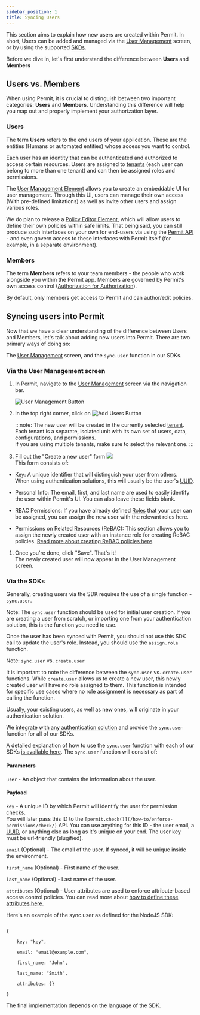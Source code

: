 ```yaml
---
sidebar_position: 1
title: Syncing Users
---
```


This section aims to explain how new users are created within Permit.
In short, Users can be added and managed via the [User Management](/how-to/sync-users#via-the-user-management-screen) screen,
or by using the supported [SKDs](/how-to/sync-users#via-the-sdks).

Before we dive in, let's first understand the difference between **Users** and **Members**

## Users vs. Members

When using Permit, it is crucial to distinguish between two important categories: **Users** and **Members**.
Understanding this difference will help you map out and properly implement your authorization layer.

### Users

The term **Users** refers to the end users of your application. These are the entities (Humans or automated entities) whose access you want to control.

Each user has an identity that can be authenticated and authorized to access certain resources.
Users are assigned to [tenants](/overview/glossary#tenant) (each user can belong to more than one tenant) and can then be assigned roles and permissions.

The [User Management Element](/embeddable-uis/element/user-management) allows you to create an embeddable UI for user management. Through this UI, users can manage their own access (With pre-defined limitations) as well as invite other users and assign various roles.

We do plan to release a [Policy Editor Element](https://permitio.canny.io/feature-requests/p/policy-editor-element), which will allow users to define their own policies within safe limits. That being said, you can still produce such interfaces on your own for end-users via using the [Permit API](https://api.permit.io/v2/redoc) - and even govern access to these interfaces with Permit itself (for example, in a separate environment).

### Members

The term **Members** refers to your team members - the people who work alongside you within the Permit app. Members are governed by Permit's own access control ([Authorization for Authorization](/overview/glossary#authz-for-authz-aka---meta-authorization)).

By default, only members get access to Permit and can author/edit policies.

## Syncing users into Permit

Now that we have a clear understanding of the difference between Users and Members, let's talk about adding new users into Permit. There are two primary ways of doing so:

The [User Management](/how-to/build-policies/policy-basics#users) screen, and the `sync.user` function in our SDKs.

### Via the User Management screen

1.  In Permit, navigate to the [User Management](https://app.permit.io/user-management) screen via the navigation bar.

    ![User Management Button](/ui-videos/how-to/sync-users/1.png)

2.  In the top right corner, click on ![Add Users Button](/ui-videos/how-to/sync-users/2.png)

    :::note:
    The new user will be created in the currently selected [tenant](/overview/glossary/#tenant). Each tenant is a separate, isolated unit with its own set of users, data, configurations, and permissions.\
    If you are using multiple tenants, make sure to select the relevant one.
    :::

3.  Fill out the "Create a new user" form ![](https://lh7-us.googleusercontent.com/ZCIpKWdQFsx6itwvkg2B42HKf4SAoIuK5GH5psUApZhjdNa0sKcYiboZCa5w-UddY6XsJhGCqDn_qbdDnpz7ePEcD4b4ZcSEZxXCDD0SoOIlPOOUC3elj9rYQKuywfpYT9KVIzEOCwosKC2gB7VCWkw)\
    This form consists of:

- Key: A unique identifier that will distinguish your user from others.\
  When using authentication solutions, this will usually be the user's [UUID](https://en.wikipedia.org/wiki/Universally_unique_identifier).

- Personal Info: The email, first, and last name are used to easily identify the user within Permit's UI. You can also leave these fields blank.

- RBAC Permissions: If you have already defined [Roles](/how-to/build-policies/policy-basics#roles) that your user can be assigned, you can assign the new user with the relevant roles here.

- Permissions on Related Resources (ReBAC): This section allows you to assign the newly created user with an instance role for creating ReBAC policies. [Read more about creating ReBAC policies here](/how-to/build-policies/rebac/building-rebac-policies).

1.  Once you're done, click "Save". That's it!\
    The newly created user will now appear in the User Management screen.

### Via the SDKs

Generally, creating users via the SDK requires the use of a single function - `sync.user`.

Note: The `sync.user` function should be used for initial user creation. If you are creating a user from scratch, or importing one from your authentication solution, this is the function you need to use.

Once the user has been synced with Permit, you should not use this SDK call to update the user's role. Instead, you should use the `assign.role` function.

Note: `sync.user` vs. `create.user`

It is important to note the difference between the `sync.user` vs. `create.user` functions. While `create.user` allows us to create a new user, this newly created user will have no role assigned to them. This function is intended for specific use cases where no role assignment is necessary as part of calling the function.

Usually, your existing users, as well as new ones, will originate in your authentication solution.

We [integrate with any authentication solution](/integrations/authentication/your-authentication) and provide the `sync.user` function for all of our SDKs.

A detailed explanation of how to use the `sync.user` function with each of our SDKs [is available here](/category/supported-sdks). The `sync.user` function will consist of:

#### Parameters

`user` - An object that contains the information about the user.

#### Payload

`key` - A unique ID by which Permit will identify the user for permission checks.\
You will later pass this ID to the `[permit.check()](/how-to/enforce-permissions/check/)` API. You can use anything for this ID - the user email, a [UUID](https://en.wikipedia.org/wiki/Universally_unique_identifier), or anything else as long as it's unique on your end. The user key must be url-friendly (slugified).

`email` (Optional) - The email of the user. If synced, it will be unique inside the environment.

`first_name` (Optional) - First name of the user.

`last_name` (Optional) - Last name of the user.

`attributes` (Optional) - User attributes are used to enforce attribute-based access control policies. You can read more about [how to define these attributes here](/how-to/build-policies/abac/defining-attributes).

Here's an example of the sync.user as defined for the NodeJS SDK:

```

{

    key: "key",

    email: "email@example.com",

    first_name: "John",

    last_name: "Smith",

    attributes: {}

}

```

The final implementation depends on the language of the SDK.
